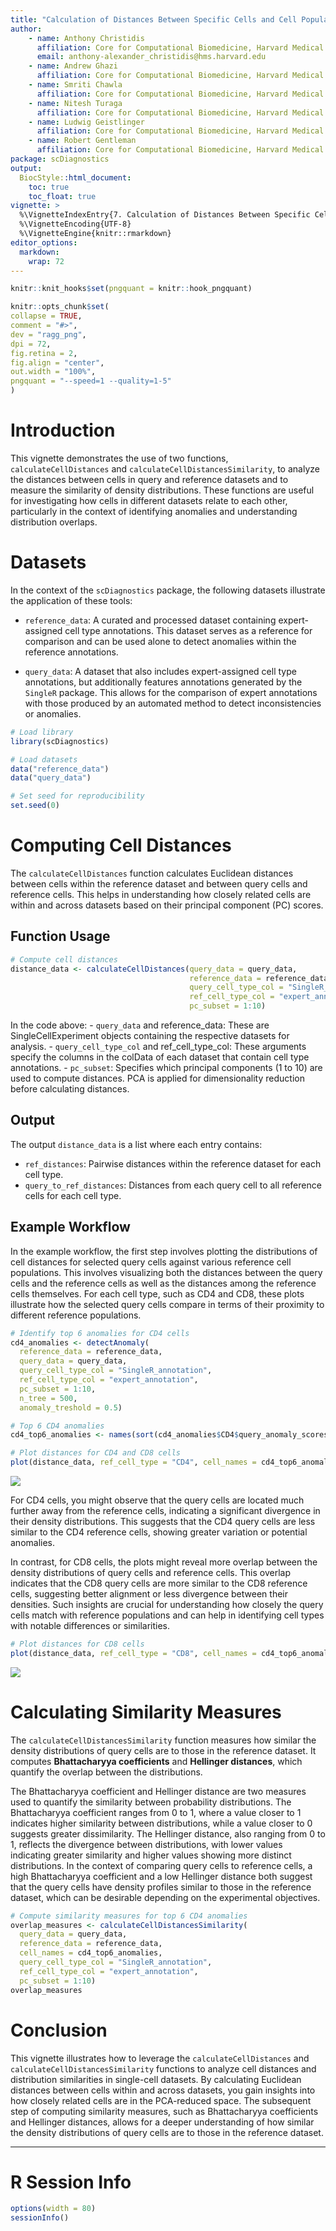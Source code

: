 ```yaml
---
title: "Calculation of Distances Between Specific Cells and Cell Populations"
author:
    - name: Anthony Christidis
      affiliation: Core for Computational Biomedicine, Harvard Medical School
      email: anthony-alexander_christidis@hms.harvard.edu
    - name: Andrew Ghazi
      affiliation: Core for Computational Biomedicine, Harvard Medical School
    - name: Smriti Chawla
      affiliation: Core for Computational Biomedicine, Harvard Medical School
    - name: Nitesh Turaga
      affiliation: Core for Computational Biomedicine, Harvard Medical School
    - name: Ludwig Geistlinger
      affiliation: Core for Computational Biomedicine, Harvard Medical School
    - name: Robert Gentleman
      affiliation: Core for Computational Biomedicine, Harvard Medical School
package: scDiagnostics
output: 
  BiocStyle::html_document:
    toc: true
    toc_float: true
vignette: >
  %\VignetteIndexEntry{7. Calculation of Distances Between Specific Cells and Cell Populations}
  %\VignetteEncoding{UTF-8}
  %\VignetteEngine{knitr::rmarkdown}
editor_options: 
  markdown: 
    wrap: 72
---
```


```r
knitr::knit_hooks$set(pngquant = knitr::hook_pngquant)

knitr::opts_chunk$set(
collapse = TRUE,
comment = "#>",
dev = "ragg_png",
dpi = 72,
fig.retina = 2,
fig.align = "center",
out.width = "100%",
pngquant = "--speed=1 --quality=1-5"
)
```

# Introduction 

This vignette demonstrates the use of two functions, `calculateCellDistances` and `calculateCellDistancesSimilarity`, to analyze the distances between cells in query and reference datasets and to measure the similarity of density distributions. These functions are useful for investigating how cells in different datasets relate to each other, particularly in the context of identifying anomalies and understanding distribution overlaps.


# Datasets

In the context of the `scDiagnostics` package, the following datasets illustrate the application of these tools:

- `reference_data`: A curated and processed dataset containing expert-assigned cell type annotations. This dataset serves as a reference for comparison and can be used alone to detect anomalies within the reference annotations.

- `query_data`: A dataset that also includes expert-assigned cell type annotations, but additionally features annotations generated by the `SingleR` package. This allows for the comparison of expert annotations with those produced by an automated method to detect inconsistencies or anomalies.

```r
# Load library
library(scDiagnostics)

# Load datasets
data("reference_data")
data("query_data")

# Set seed for reproducibility
set.seed(0)
```


# Computing Cell Distances
The `calculateCellDistances` function calculates Euclidean distances between cells within the reference dataset and between query cells and reference cells. This helps in understanding how closely related cells are within and across datasets based on their principal component (PC) scores.


## Function Usage
```r
# Compute cell distances
distance_data <- calculateCellDistances(query_data = query_data,
                                        reference_data = reference_data,
                                        query_cell_type_col = "SingleR_annotation",
                                        ref_cell_type_col = "expert_annotation",
                                        pc_subset = 1:10)
```

In the code above:
- `query_data` and reference_data: These are SingleCellExperiment objects containing the respective datasets for analysis.
- `query_cell_type_col` and ref_cell_type_col: These arguments specify the columns in the colData of each dataset that contain cell type annotations.
- `pc_subset`: Specifies which principal components (1 to 10) are used to compute distances. PCA is applied for dimensionality reduction before calculating distances.

## Output
The output `distance_data` is a list where each entry contains:

- `ref_distances`: Pairwise distances within the reference dataset for each cell type.
- `query_to_ref_distances`: Distances from each query cell to all reference cells for each cell type.


## Example Workflow

In the example workflow, the first step involves plotting the distributions of cell distances for selected query cells against various reference cell populations. This involves visualizing both the distances between the query cells and the reference cells as well as the distances among the reference cells themselves. For each cell type, such as CD4 and CD8, these plots illustrate how the selected query cells compare in terms of their proximity to different reference populations.

```r
# Identify top 6 anomalies for CD4 cells
cd4_anomalies <- detectAnomaly(
  reference_data = reference_data,
  query_data = query_data,
  query_cell_type_col = "SingleR_annotation",
  ref_cell_type_col = "expert_annotation",
  pc_subset = 1:10,
  n_tree = 500,
  anomaly_treshold = 0.5)

# Top 6 CD4 anomalies
cd4_top6_anomalies <- names(sort(cd4_anomalies$CD4$query_anomaly_scores, decreasing = TRUE)[1:6])

# Plot distances for CD4 and CD8 cells
plot(distance_data, ref_cell_type = "CD4", cell_names = cd4_top6_anomalies)
```
![](https://raw.githubusercontent.com/ccb-hms/scDiagnostics/main/inst/extdata/compressed/CellDistancesDiagnostics/calculateCellDistances1.png)

For CD4 cells, you might observe that the query cells are located much further away from the reference cells, indicating a significant divergence in their density distributions. This suggests that the CD4 query cells are less similar to the CD4 reference cells, showing greater variation or potential anomalies.


In contrast, for CD8 cells, the plots might reveal more overlap between the density distributions of query cells and reference cells. This overlap indicates that the CD8 query cells are more similar to the CD8 reference cells, suggesting better alignment or less divergence between their densities. Such insights are crucial for understanding how closely the query cells match with reference populations and can help in identifying cell types with notable differences or similarities.

```r
# Plot distances for CD8 cells
plot(distance_data, ref_cell_type = "CD8", cell_names = cd4_top6_anomalies)
```
![](https://raw.githubusercontent.com/ccb-hms/scDiagnostics/main/inst/extdata/compressed/CellDistancesDiagnostics/calculateCellDistances2.png)

# Calculating Similarity Measures

The `calculateCellDistancesSimilarity` function measures how similar the density distributions of query cells are to those in the reference dataset. It computes **Bhattacharyya coefficients** and **Hellinger distances**, which quantify the overlap between the distributions.

The Bhattacharyya coefficient and Hellinger distance are two measures used to quantify the similarity between probability distributions. The Bhattacharyya coefficient ranges from 0 to 1, where a value closer to 1 indicates higher similarity between distributions, while a value closer to 0 suggests greater dissimilarity. The Hellinger distance, also ranging from 0 to 1, reflects the divergence between distributions, with lower values indicating greater similarity and higher values showing more distinct distributions. In the context of comparing query cells to reference cells, a high Bhattacharyya coefficient and a low Hellinger distance both suggest that the query cells have density profiles similar to those in the reference dataset, which can be desirable depending on the experimental objectives.

```r
# Compute similarity measures for top 6 CD4 anomalies
overlap_measures <- calculateCellDistancesSimilarity(
  query_data = query_data,
  reference_data = reference_data,
  cell_names = cd4_top6_anomalies,
  query_cell_type_col = "SingleR_annotation",
  ref_cell_type_col = "expert_annotation",
  pc_subset = 1:10)
overlap_measures
```


# Conclusion 

This vignette illustrates how to leverage the `calculateCellDistances` and `calculateCellDistancesSimilarity` functions to analyze cell distances and distribution similarities in single-cell datasets. By calculating Euclidean distances between cells within and across datasets, you gain insights into how closely related cells are in the PCA-reduced space. The subsequent step of computing similarity measures, such as Bhattacharyya coefficients and Hellinger distances, allows for a deeper understanding of how similar the density distributions of query cells are to those in the reference dataset.


------------------------------------------------------------------------

# R Session Info

```r
options(width = 80) 
sessionInfo()
```

